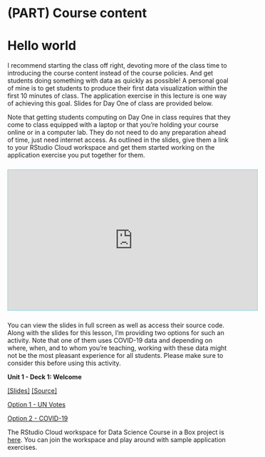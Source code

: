 # (PART) Course content {.unnumbered}

# Hello world {#hello-world}

I recommend starting the class off right, devoting more of the class time to introducing the course content instead of the course policies.
And get students doing something with data as quickly as possible!
A personal goal of mine is to get students to produce their first data visualization within the first 10 minutes of class.
The application exercise in this lecture is one way of achieving this goal.
Slides for Day One of class are provided below.

Note that getting students computing on Day One in class requires that they come to class equipped with a laptop or that you're holding your course online or in a computer lab.
They do not need to do any preparation ahead of time, just need internet access.
As outlined in the slides, give them a link to your RStudio Cloud workspace and get them started working on the application exercise you put together for them.

<iframe width="560" height="315" style="border:1px solid #80D4E6; margin-top:10px; margin-bottom:10px;" src="https://rstudio-education.github.io/datascience-box/course-materials/slides/u1_d01-welcome/u1_d01-welcome.html#1" frameborder="0">

</iframe>

You can view the slides in full screen as well as access their source code.
Along with the slides for this lesson, I'm providing two options for such an activity.
Note that one of them uses COVID-19 data and depending on where, when, and to whom you're teaching, working with these data might not be the most pleasant experience for all students.
Please make sure to consider this before using this activity.

::: {.slide-deck}
**Unit 1 - Deck 1: Welcome**

[[Slides]](https://rstudio-education.github.io/datascience-box/course-materials/slides/u1_d01-welcome/u1_d01-welcome.html#1) [[Source]](https://github.com/rstudio-education/datascience-box/tree/master/course-materials/slides/u1_d01-welcome)

::: {.application-exercise}
[Option 1 - UN Votes](https://github.com/rstudio-education/datascience-box/tree/master/course-materials/application-exercises/ae-01a-un-votes)
:::

::: {.application-exercise}
[Option 2 - COVID-19](https://github.com/rstudio-education/datascience-box/tree/master/course-materials/application-exercises/ae-01b-covid)
:::
:::

::: {.rstudio-cloud}
The RStudio Cloud workspace for Data Science Course in a Box project is [here](https://rstudio.cloud/spaces/1655/join?access_code=5rdjusfIYF5iI0Gum2vNsBDLdtdnIEELBkf2EivK).
You can join the workspace and play around with sample application exercises.
:::
